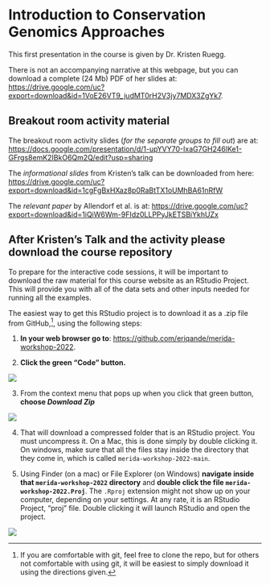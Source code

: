 # Introduction to Conservation Genomics Approaches {#congen-intro}

This first presentation in the course is given by Dr. Kristen Ruegg.

There is not an accompanying narrative at this webpage, but you
can download a complete (24 Mb) PDF of her slides at:
[https://drive.google.com/uc?export=download&id=1VoE26VT9_judMT0rH2V3jy7MDX3ZgYk7](https://drive.google.com/uc?export=download&id=1VoE26VT9_judMT0rH2V3jy7MDX3ZgYk7).

## Breakout room activity material

The breakout room activity slides (_for the separate groups to fill out_) are at:
[https://docs.google.com/presentation/d/1-upYVY70-IxaG7GH246lKe1-GFrgs8emK2IBkO6Qm2Q/edit?usp=sharing](https://docs.google.com/presentation/d/1-upYVY70-IxaG7GH246lKe1-GFrgs8emK2IBkO6Qm2Q/edit?usp=sharing)


The _informational slides_ from Kristen's talk can be downloaded from here:
[https://drive.google.com/uc?export=download&id=1cgFgBxHXaz8p0RaBtTX1oUMhBA61nRfW](https://drive.google.com/uc?export=download&id=1cgFgBxHXaz8p0RaBtTX1oUMhBA61nRfW)

The _relevant paper_ by Allendorf et al. is at: [https://drive.google.com/uc?export=download&id=1iQiW6Wm-9FIdz0LLPPyJkETSBiYkhUZx](https://drive.google.com/uc?export=download&id=1iQiW6Wm-9FIdz0LLPPyJkETSBiYkhUZx)




## After Kristen's Talk and the activity please download the course repository

To prepare for the interactive code sessions, it will be important
to download the raw material for this course website as an RStudio
Project.  This will provide you with all of the data sets and other
inputs needed for running all the examples. 

The easiest way to get this RStudio project is to download it as a .zip
file from GitHub,^[If you are comfortable with git, feel free to clone
the repo, but for others not comfortable with using git, it will be
easiest to simply download it using the directions given.], using the following
steps:

1. **In your web browser go to**: [https://github.com/eriqande/merida-workshop-2022](https://github.com/eriqande/merida-workshop-2022).

2. **Click the green "Code" button.**
  
  

![](images/1.0_intro/green-code-button-1.png)
  
  

3. From the context menu that pops up when you click that green button, **choose
_Download Zip_**
  
  
![](images/1.0_intro/green-code-button-2.png)
  
  
4. That will download a compressed folder that is an RStudio project.
You must uncompress it.  On a Mac, this is done simply by double clicking it.
On windows, make sure that all the files stay inside the directory that they
come in, which is called `merida-workshop-2022-main`.

5. Using Finder (on a mac) or File Explorer (on Windows) **navigate inside that
`merida-workshop-2022` directory** and **double click the file `merida-workshop-2022.Proj`**.  The `.Rproj` extension might not show up on your
computer, depending on your settings.  At any rate, it is an RStudio Project,
"proj" file.  Double clicking it will launch RStudio and open the project.
  
![](images/1.0_intro/finder-window.png)
  
  


